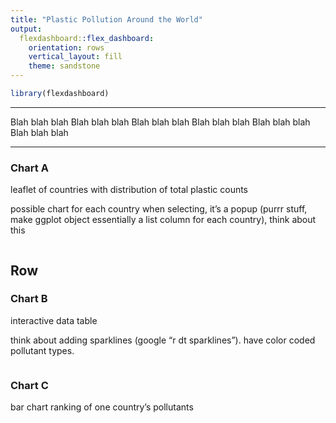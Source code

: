 ```yaml
---
title: "Plastic Pollution Around the World"
output: 
  flexdashboard::flex_dashboard:
    orientation: rows
    vertical_layout: fill
    theme: sandstone
---
```


```r
library(flexdashboard)
```
-----------------------------------------------------------------------

Blah blah blah Blah blah blah Blah blah blah Blah blah blah Blah blah blah Blah blah blah

-----------------------------------------------------------------------

### Chart A
leaflet of countries with distribution of total plastic counts

  possible chart for each country when selecting, it's a popup (purrr stuff, make ggplot object essentially a list column for each country), think about this

```r

```

Row {.tabset .tabset-fade}
-----------------------------------------------------------------------

### Chart B
interactive data table 

  think about adding sparklines (google "r dt sparklines"). have color coded pollutant types.

```r

```

### Chart C
bar chart ranking of one country's pollutants

```r

```

